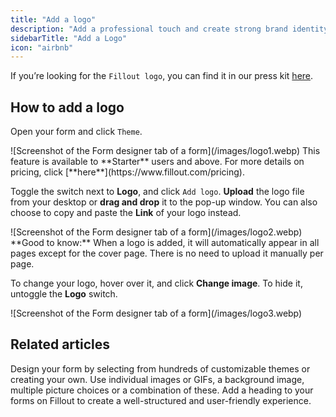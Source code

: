 ```yaml
---
title: "Add a logo"
description: "Add a professional touch and create strong brand identity by adding your logo to your Fillout form, survey, or quiz."
sidebarTitle: "Add a Logo"
icon: "airbnb"
---
```


If you’re looking for the `Fillout logo`, you can find it in our press kit [here](https://www.fillout.com/brand).

## How to add a logo

Open your form and click `Theme`.

<Frame>
  ![Screenshot of the Form designer tab of a form](/images/logo1.webp)
</Frame>

<Note>
  This feature is available to **Starter** users and above. For more details on pricing, click [**here**](https://www.fillout.com/pricing).
</Note>

Toggle the switch next to **Logo**, and click `Add logo`. **Upload** the logo file from your desktop or **drag and drop** it to the pop-up window. You can also choose to copy and paste the **Link** of your logo instead.

<Frame>
  ![Screenshot of the Form designer tab of a form](/images/logo2.webp)
</Frame>

<Check>
  **Good to know:** When a logo is added, it will automatically appear in all pages except for the cover page. There is no need to upload it manually per page.
</Check>

To change your logo, hover over it, and click **Change image**. To hide it, untoggle the **Logo** switch.

<Frame>
  ![Screenshot of the Form designer tab of a form](/images/logo3.webp)
</Frame>

## Related articles

<CardGroup cols={3}>
  <Card title="Themes" icon="palette" iconType="regular" color="#FFC738" href="/help/themes">
    Design your form by selecting from hundreds of customizable themes or creating your own.
  </Card>
  <Card title="Add images or GIFs" icon="image" iconType="regular" color="#FFC738" href="/help/image-gif">
    Use individual images or GIFs, a background image, multiple picture choices or a combination of these.
  </Card>
  <Card title="Add headings" icon="heading" iconType="regular" color="#FFC738" href="/help/heading">
    Add a heading to your  forms on Fillout to create a well-structured and user-friendly experience.
  </Card>
</CardGroup>